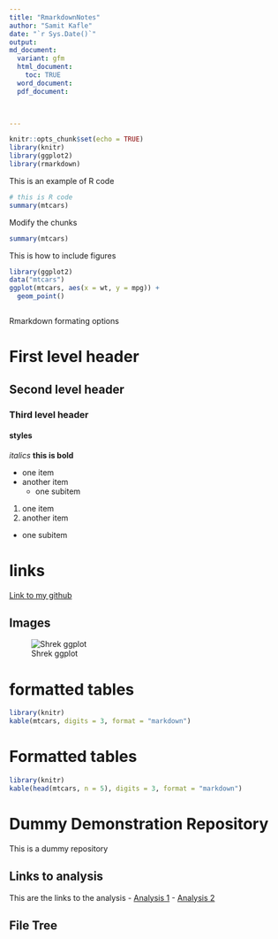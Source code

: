 ```yaml
---
title: "RmarkdownNotes"
author: "Samit Kafle"
date: "`r Sys.Date()`"
output: 
md_document:
  variant: gfm
  html_document:
    toc: TRUE
  word_document:
  pdf_document:
  


---
```


```r
knitr::opts_chunk$set(echo = TRUE)
library(knitr)
library(ggplot2)
library(rmarkdown)
```

This is an example of R code
```r
# this is R code
summary(mtcars)
```
Modify the chunks

```r
summary(mtcars)
```

This is how to include figures
```r
library(ggplot2)
data("mtcars")
ggplot(mtcars, aes(x = wt, y = mpg)) +
  geom_point()



```
Rmarkdown formating options

# First level header
## Second level header
### Third level header
#### styles
*italics*
**this is bold**

- one item
- another item
  - one subitem
  
  
1. one item
2. another item
  - one subitem


# links

[Link to my github](https://github.com/SamitKafle/)

## Images
![Shrek ggplot](shrek.jpg)

# formatted tables
```r
library(knitr)
kable(mtcars, digits = 3, format = "markdown")
```


# Formatted tables
```r
library(knitr)
kable(head(mtcars, n = 5), digits = 3, format = "markdown")
```



# Dummy Demonstration Repository
This is a dummy repository

## Links to analysis
This are the links to the analysis
- [Analysis 1]()
- [Analysis 2]()


## File Tree

